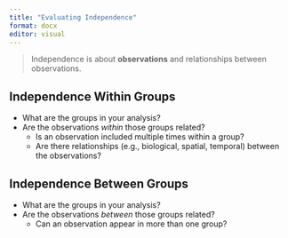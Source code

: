 ```yaml
---
title: "Evaluating Independence"
format: docx
editor: visual
---
```


> Independence is about **observations** and relationships between observations.

## Independence Within Groups

-   What are the groups in your analysis?
-   Are the observations *within* those groups related?
    -   Is an observation included multiple times within a group?
    -   Are there relationships (e.g., biological, spatial, temporal) between the observations?

## Independence Between Groups

-   What are the groups in your analysis?
-   Are the observations *between* those groups related?
    -   Can an observation appear in more than one group?
